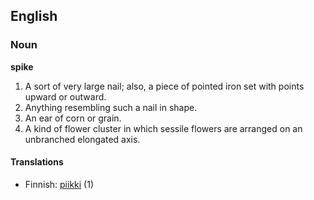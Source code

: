 ==English==

===Noun===

'''spike'''

#A sort of very large nail; also, a piece of pointed iron set with points upward or outward.
#Anything resembling such a nail in shape.
#An ear of corn or grain.
#A kind of flower cluster in which sessile flowers are arranged on an unbranched elongated axis.

====Translations====
*Finnish: [[piikki]] (1)